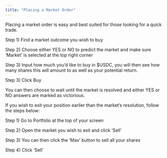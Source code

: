 ```yaml
---
title: "Placing a Market Order"
---
```

Placing a market order is easy and best suited for those looking for a quick trade.

Step 1) Find a market outcome you wish to buy

Step 2) Choose either YES or NO to predict the market and make sure ‘Market’ is selected at the top right corner

Step 3) Input how much you’d like to buy in $USDC, you will then see how many shares this will amount to as well as your potential return.

Step 3) Click Buy

You can then choose to wait until the market is resolved and either YES or NO answers are marked as victorious. 

If you wish to exit your position earlier than the market’s resolution, follow the steps below:

Step 1) Go to Portfolio at the top of your screen

Step 2) Open the market you wish to exit and click ‘Sell’

Step 3) You can then click the ‘Max’ button to sell all your shares

Step 4) Click ‘Sell’

